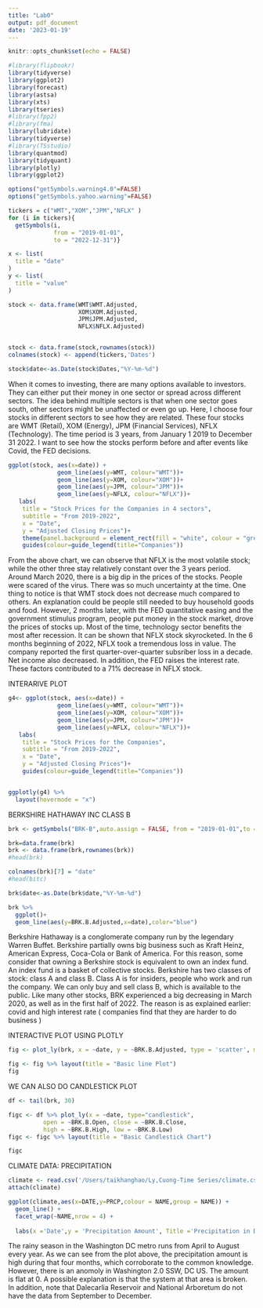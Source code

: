```yaml
---
title: "Lab0"
output: pdf_document
date: '2023-01-19'
---
```



```r
knitr::opts_chunk$set(echo = FALSE)
```

```r
#library(flipbookr)
library(tidyverse)
library(ggplot2)
library(forecast)
library(astsa) 
library(xts)
library(tseries)
#library(fpp2)
#library(fma)
library(lubridate)
library(tidyverse)
#library(TSstudio)
library(quantmod)
library(tidyquant)
library(plotly)
library(ggplot2)

```

```r
options("getSymbols.warning4.0"=FALSE)
options("getSymbols.yahoo.warning"=FALSE)

tickers = c("WMT","XOM","JPM","NFLX" )
for (i in tickers){
  getSymbols(i,
             from = "2019-01-01",
             to = "2022-12-31")}

x <- list(
  title = "date"
)
y <- list(
  title = "value"
)

stock <- data.frame(WMT$WMT.Adjusted,
                    XOM$XOM.Adjusted,
                    JPM$JPM.Adjusted,
                    NFLX$NFLX.Adjusted)


stock <- data.frame(stock,rownames(stock))
colnames(stock) <- append(tickers,'Dates')

stock$date<-as.Date(stock$Dates,"%Y-%m-%d")
```

When it comes to investing, there are many options available to investors. They can either put their money in one sector or spread across different sectors. The idea behind multiple sectors is that when one sector goes south, other sectors might be unaffected or even go up. Here, I choose four stocks in different sectors to see how they are related. These four stocks are WMT (Retail), XOM (Energy), JPM (Financial Services), NFLX (Technology). The time period is 3 years, from January 1 2019 to December 31 2022. I want to see how the stocks perform before and after events like Covid, the FED decisions.

```r
ggplot(stock, aes(x=date)) +
              geom_line(aes(y=WMT, colour="WMT"))+
              geom_line(aes(y=XOM, colour="XOM"))+
              geom_line(aes(y=JPM, colour="JPM"))+
              geom_line(aes(y=NFLX, colour="NFLX"))+
   labs(
    title = "Stock Prices for the Companies in 4 sectors",
    subtitle = "From 2019-2022",
    x = "Date",
    y = "Adjusted Closing Prices")+
    theme(panel.background = element_rect(fill = "white", colour = "grey50"))+
    guides(colour=guide_legend(title="Companies")) 
```

From the above chart, we can observe that NFLX is the most volatile stock; while the other three stay relatively constant over the 3 years period. Around March 2020, there is a big dip in the prices of the stocks. People were scared of the virus. There was so much uncertainty at the time. One thing to notice is that WMT stock does not decrease much compared to others. An explanation could be people still needed to buy household goods and food. However, 2 months later, with the FED quantitative easing and the government stimulus program, people put money in the stock market, drove the prices of stocks up. Most of the time, technology sector benefits the most after recession. It can be shown that NFLX stock skyrocketed. In the 6 months beginning of 2022, NFLX took a tremendous loss in value. The company reported the first quarter-over-quarter subsriber loss in a decade. Net income also decreased. In addition, the FED raises the interest rate. These factors contributed to a 71% decrease in NFLX stock.

INTERARIVE PLOT

```r
g4<- ggplot(stock, aes(x=date)) +
              geom_line(aes(y=WMT, colour="WMT"))+
              geom_line(aes(y=XOM, colour="XOM"))+
              geom_line(aes(y=JPM, colour="JPM"))+
              geom_line(aes(y=NFLX, colour="NFLX"))+
   labs(
    title = "Stock Prices for the Companies",
    subtitle = "From 2019-2022",
    x = "Date",
    y = "Adjusted Closing Prices")+
    guides(colour=guide_legend(title="Companies")) 


ggplotly(g4) %>%
  layout(hovermode = "x")
```

BERKSHIRE HATHAWAY INC CLASS B

```r
brk <- getSymbols("BRK-B",auto.assign = FALSE, from = "2019-01-01",to = '2022-12-31',src="yahoo") 
```

```r
brk=data.frame(brk)
brk <- data.frame(brk,rownames(brk))
#head(brk)

colnames(brk)[7] = "date"
#head(bitc)

brk$date<-as.Date(brk$date,"%Y-%m-%d")
```

```r
brk %>%
  ggplot()+
  geom_line(aes(y=BRK.B.Adjusted,x=date),color="blue")
```

Berkshire Hathaway is a conglomerate company run by the legendary Warren Buffet. Berkshire partially owns big business such as Kraft Heinz, American Express, Coca-Cola or Bank of America. For this reason, some consider that owning a Berkshire stock is equivalent to own an index fund. An index fund is a basket of collective stocks. Berkshire has two classes of stock: class A and class B. Class A is for insiders, people who work and run the company. We can only buy and sell class B, which is available to the public. Like many other stocks, BRK experienced a big decreasing in March 2020, as well as in the first half of 2022. The reason is as explained earlier: covid and high interest rate ( companies find that they are harder to do business )

INTERACTIVE PLOT USING PLOTLY

```r
fig <- plot_ly(brk, x = ~date, y = ~BRK.B.Adjusted, type = 'scatter', mode = 'lines')

fig <- fig %>% layout(title = "Basic line Plot")
fig
```

WE CAN ALSO DO CANDLESTICK PLOT

```r

df <- tail(brk, 30)

figc <- df %>% plot_ly(x = ~date, type="candlestick",
          open = ~BRK.B.Open, close = ~BRK.B.Close,
          high = ~BRK.B.High, low = ~BRK.B.Low) 
figc <- figc %>% layout(title = "Basic Candlestick Chart")

figc
```

CLIMATE DATA: PRECIPITATION

```r
climate <- read.csv('/Users/taikhanghao/Ly,Cuong-Time Series/climate.csv')
attach(climate)
```

```r
ggplot(climate,aes(x=DATE,y=PRCP,colour = NAME,group = NAME)) + 
  geom_line() + 
  facet_wrap(~NAME,nrow = 4) + 
  
  labs(x ='Date',y = 'Precipitation Amount', Title ='Precipitation in DC area in 2021') + theme(legend.position = "none") 
```

The rainy season in the Washington DC metro runs from April to August every year. As we can see from the plot above, the precipitation amount is high during that four months, which corroborate to the common knowledge. However, there is an anomoly in Washington 2.0 SSW, DC US. The amount is flat at 0. A possible explanation is that the system at that area is broken. In addition, note that Dalecarlia Reservoir and National Arboretum do not have the data from September to December.

